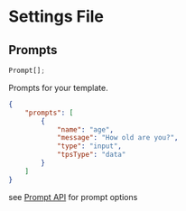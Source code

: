 # Settings File

## Prompts

```ts title="Type"
Prompt[];
```

Prompts for your template.

```json title="settings.json"
{
	"prompts": [
		{
			"name": "age",
			"message": "How old are you?",
			"type": "input",
			"tpsType": "data"
		}
	]
}
```

see [Prompt API](./settings/prompt) for prompt options

